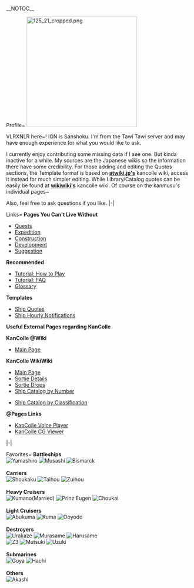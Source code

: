 __NOTOC__

<tabber>
Profile=
[[File:125_21_cropped.png|300px|right]]

VLRXNLR here~! IGN is Sanshoku. I'm from the Tawi Tawi server and may have enough experience for what you would like to ask.

I currently enjoy contributing some missing data if I see one. But kinda inactive for a while. My sources are the Japanese wikis so the information there have some credibility. For those adding and editing the Quotes sections, the Template format is based on [http://www56.atwiki.jp/kancolle/ '''atwiki.jp's'''] kancolle wiki, access it instead for much simpler editing. While Library/Catalog quotes can be easily be found at [http://wikiwiki.jp/kancolle/ '''wikiwiki's'''] kancolle wiki. Of course on the kanmusu's individual pages~

Also, feel free to ask questions if you like.
|-|

Links=
'''Pages You Can't Live Without'''
* [[Quests]]
* [[Expedition]]
* [[Construction]]
* [[Development]]
* [[Suggestion]]

'''Recommended'''
* [[Tutorial: How to Play]]
* [[Tutorial: FAQ]]
* [[Glossary]]

'''Templates'''
* [[Template:Shipquote|Ship Quotes]]
* [[Template:Shiphourly|Ship Hourly Notifications]]


'''Useful External Pages regarding KanColle'''

'''KanColle @Wiki'''
* [http://www56.atwiki.jp/kancolle/ Main Page]

'''KanColle WikiWiki'''
* [http://wikiwiki.jp/kancolle/ Main Page]
* [http://wikiwiki.jp/kancolle/?%BD%D0%B7%E2 Sortie Details]
* [http://wikiwiki.jp/kancolle/?%BD%D0%B7%E2%A5%C9%A5%ED%A5%C3%A5%D7 Sortie Drops]
* [http://wikiwiki.jp/kancolle/?%B4%CF%CC%BC%A5%AB%A1%BC%A5%C9%B0%EC%CD%F7 Ship Catalog by Number]

* [http://wikiwiki.jp/kancolle/?%B4%CF%CC%BC%A5%AB%A1%BC%A5%C9%B0%EC%CD%F72 Ship Catalog by Classification]

'''@Pages Links'''
* [http://www51.atpages.jp/kancollev/kcplayer.php KanColle Voice Player]
* [http://www51.atpages.jp/kancollev/kcviewer.php KanColle CG Viewer]
|-|

Favorites=
'''Battleships'''
<br>
[[Image:412_Card.jpg|link=Yamashiro|Yamashiro]] [[Image:148.jpg|link=Musashi|Musashi]] [[Image:178-1.jpg|link=Bismarck|Bismarck]]
<br><br>
'''Carriers'''
<br>
[[Image:106M.jpg|link=Shoukaku|Shoukaku]] [[Image:156.jpg|link=Taihou|Taihou]] [[Image:113.jpg|link=Zuihou|Zuihou]]
<br><br>
'''Heavy Cruisers'''
<br>
[[Image:130.png|link=Kumano|Kumano(Married)]] [[Image:177_Card.jpg|link=Prinz_Eugen|Prinz Eugen]] [[Image:062M.jpg|link=Choukai|Choukai]]
<br><br>
'''Light Cruisers'''
<br>
[[Image:110M.png|link=Abukuma|Abukuma]] [[Image:039M.jpg|link=Kuma|Kuma]] [[Image:321_Card.jpg|link=Ooyodo|Ooyodo]]
<br><br>
'''Destroyers'''
<br>
[[Image:317_Card.jpg|link=Urakaze|Urakaze]] [[Image:081M_2.jpg|link=Murasame|Murasame]] [[Image:Harusame_Kai_Card_v2.jpg|link=Harusame|Harusame]]
<br>
[[Image:175-3.jpg|link=Z3|Z3]] [[Image:031M.jpg|link=Mutsuki|Mutsuki]] [[Image:165M.jpg|link=Uzuki|Uzuki]] 
<br><br>
'''Submarines'''
<br>
[[Image:127M.jpg|link=I-58|Goya]] [[Image:400-2-.jpg|link=I-8|Hachi]]
<br><br>
'''Others'''
<br>
[[Image:187_Card.jpg|link=Akashi|Akashi]] 
</tabber>